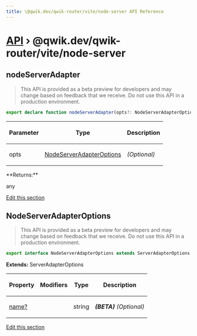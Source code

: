 ```yaml
---
title: \@qwik.dev/qwik-router/vite/node-server API Reference
---
```


# [API](/api) &rsaquo; @qwik.dev/qwik-router/vite/node-server

## nodeServerAdapter

> This API is provided as a beta preview for developers and may change based on feedback that we receive. Do not use this API in a production environment.

```typescript
export declare function nodeServerAdapter(opts?: NodeServerAdapterOptions): any;
```

<table><thead><tr><th>

Parameter

</th><th>

Type

</th><th>

Description

</th></tr></thead>
<tbody><tr><td>

opts

</td><td>

[NodeServerAdapterOptions](#nodeserveradapteroptions)

</td><td>

_(Optional)_

</td></tr>
</tbody></table>
**Returns:**

any

[Edit this section](https://github.com/QwikDev/qwik/tree/main/packages/qwik-router/src/adapters/node-server/vite/index.ts)

## NodeServerAdapterOptions

> This API is provided as a beta preview for developers and may change based on feedback that we receive. Do not use this API in a production environment.

```typescript
export interface NodeServerAdapterOptions extends ServerAdapterOptions
```

**Extends:** ServerAdapterOptions

<table><thead><tr><th>

Property

</th><th>

Modifiers

</th><th>

Type

</th><th>

Description

</th></tr></thead>
<tbody><tr><td>

[name?](./router.nodeserveradapteroptions.name.md)

</td><td>

</td><td>

string

</td><td>

**_(BETA)_** _(Optional)_

</td></tr>
</tbody></table>

[Edit this section](https://github.com/QwikDev/qwik/tree/main/packages/qwik-router/src/adapters/node-server/vite/index.ts)

